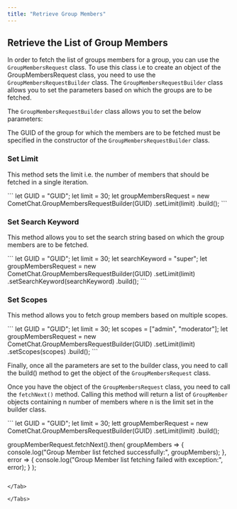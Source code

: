 ```yaml
---
title: "Retrieve Group Members"
---
```




## Retrieve the List of Group Members

In order to fetch the list of groups members for a group, you can use the `GroupMembersRequest` class. To use this class i.e to create an object of the GroupMembersRequest class, you need to use the `GroupMembersRequestBuilder` class. The `GroupMembersRequestBuilder` class allows you to set the parameters based on which the groups are to be fetched.

The `GroupMembersRequestBuilder` class allows you to set the below parameters:

The GUID of the group for which the members are to be fetched must be specified in the constructor of the `GroupMembersRequestBuilder` class.

### Set Limit

This method sets the limit i.e. the number of members that should be fetched in a single iteration.

<Tabs>
<Tab title="Set Limit">
```
let GUID = "GUID";
let limit = 30;
let groupMembersRequest = new CometChat.GroupMembersRequestBuilder(GUID)
  .setLimit(limit)
  .build();
```

</Tab>

</Tabs>

### Set Search Keyword

This method allows you to set the search string based on which the group members are to be fetched.

<Tabs>
<Tab title="Set Search Keyword">
```
let GUID = "GUID";
let limit = 30;
let searchKeyword = "super";
let groupMembersRequest = new CometChat.GroupMembersRequestBuilder(GUID)
  .setLimit(limit)
  .setSearchKeyword(searchKeyword)
  .build();
```

</Tab>

</Tabs>

### Set Scopes

This method allows you to fetch group members based on multiple scopes.

<Tabs>
<Tab title="Set Scopes">
```
let GUID = "GUID";
let limit = 30;
let scopes = ["admin", "moderator"];
let groupMembersRequest = new CometChat.GroupMembersRequestBuilder(GUID)
  .setLimit(limit)
  .setScopes(scopes)
  .build();
```

</Tab>

</Tabs>

Finally, once all the parameters are set to the builder class, you need to call the build() method to get the object of the `GroupMembersRequest` class.

Once you have the object of the `GroupMembersRequest` class, you need to call the `fetchNext()` method. Calling this method will return a list of `GroupMember` objects containing n number of members where n is the limit set in the builder class.

<Tabs>
<Tab title="Group Members Request">
```
let GUID = "GUID";
let limit = 30;
lett groupMemberRequest = new CometChat.GroupMembersRequestBuilder(GUID)
.setLimit(limit)
.build();

groupMemberRequest.fetchNext().then(
groupMembers => {
  console.log("Group Member list fetched successfully:", groupMembers);
}, error => {
  console.log("Group Member list fetching failed with exception:", error);
}
);
```

</Tab>

</Tabs>
